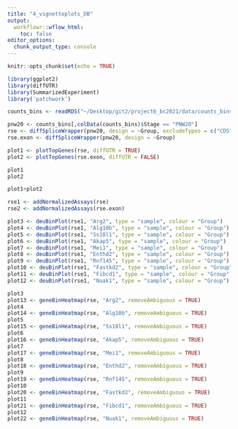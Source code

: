 ```yaml
---
title: "4_vignetteplots_DB"
output:
  workflowr::wflow_html:
    toc: false
editor_options:
  chunk_output_type: console
---
```


```r
knitr::opts_chunk$set(echo = TRUE)
```

```r
library(ggplot2)
library(diffUTR)
library(SummarizedExperiment)
library('patchwork')
```



```r

counts_bins <- readRDS("~/Desktop/git2/project6_bc2021/data/counts_bins.rds")

pnw20 <- counts_bins[,colData(counts_bins)$Stage == "PNW20"]
rse <- diffSpliceWrapper(pnw20, design = ~Group, excludeTypes = c("CDS","non-coding"))
rse.exon <- diffSpliceWrapper(pnw20, design = ~Group)

plot1 <- plotTopGenes(rse, diffUTR = TRUE)
plot2 <- plotTopGenes(rse.exon, diffUTR = FALSE)

plot1
plot2

plot1+plot2

rse1 <- addNormalizedAssays(rse)
rse2 <- addNormalizedAssays(rse.exon)

plot3 <- deuBinPlot(rse1, "Arg2", type = "sample", colour = "Group")
plot4 <- deuBinPlot(rse1, "Alg10b", type = "sample", colour = "Group")
plot5 <- deuBinPlot(rse1, "Ss18l1", type = "sample", colour = "Group")
plot6 <- deuBinPlot(rse1, "Akap5", type = "sample", colour = "Group")
plot7 <- deuBinPlot(rse1, "Mei1", type = "sample", colour = "Group")
plot8 <- deuBinPlot(rse1, "Enthd2", type = "sample", colour = "Group")
plot9 <- deuBinPlot(rse1, "Rnf145", type = "sample", colour = "Group")
plot10 <- deuBinPlot(rse1, "Fastkd2", type = "sample", colour = "Group")
plot11 <- deuBinPlot(rse1, "Fibcd1", type = "sample", colour = "Group")
plot12 <- deuBinPlot(rse1, "Nuak1", type = "sample", colour = "Group")

plot3
plot13 <- geneBinHeatmap(rse, "Arg2", removeAmbiguous = TRUE)
plot4
plot14 <- geneBinHeatmap(rse, "Alg10b", removeAmbiguous = TRUE)
plot5
plot15 <- geneBinHeatmap(rse, "Ss18l1", removeAmbiguous = TRUE)
plot6
plot16 <- geneBinHeatmap(rse, "Akap5", removeAmbiguous = TRUE)
plot7
plot17 <- geneBinHeatmap(rse, "Mei1", removeAmbiguous = TRUE)
plot8
plot18 <- geneBinHeatmap(rse, "Enthd2", removeAmbiguous = TRUE)
plot9
plot19 <- geneBinHeatmap(rse, "Rnf145", removeAmbiguous = TRUE)
plot10
plot20 <- geneBinHeatmap(rse, "Fastkd2", removeAmbiguous = TRUE)
plot11
plot21 <- geneBinHeatmap(rse, "Fibcd1", removeAmbiguous = TRUE)
plot12
plot22 <- geneBinHeatmap(rse, "Nuak1", removeAmbiguous = TRUE)




```
